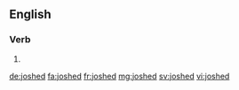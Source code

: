 ==English==

===Verb===
{{head|en|verb form}}

# {{en-past of|josh}}

[[de:joshed]]
[[fa:joshed]]
[[fr:joshed]]
[[mg:joshed]]
[[sv:joshed]]
[[vi:joshed]]